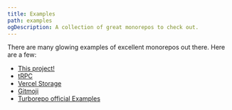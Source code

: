 ```yaml
---
title: Examples
path: examples
ogDescription: A collection of great monorepos to check out.
---
```


There are many glowing examples of excellent monorepos out there. Here are a few:

- [This project!](https://github.com/anthonyshew/maestros)
- [tRPC](https://github.com/trpc/trpc/tree/main)
- [Vercel Storage](https://github.com/vercel/storage)
- [Gitmoji](https://github.com/carloscuesta/gitmoji/tree/master)
- [Turborepo official Examples](https://github.com/vercel/turbo/tree/main/examples)
